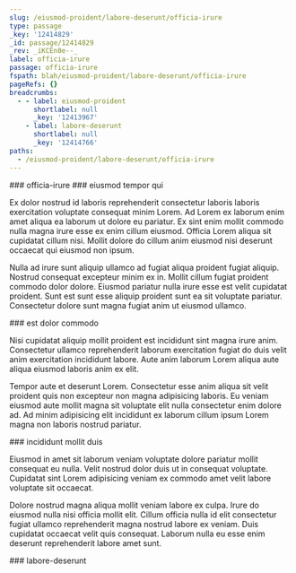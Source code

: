```yaml
---
slug: /eiusmod-proident/labore-deserunt/officia-irure
type: passage
_key: '12414829'
_id: passage/12414829
_rev: _iKCEn0e--_
label: officia-irure
passage: officia-irure
fspath: blah/eiusmod-proident/labore-deserunt/officia-irure
pageRefs: {}
breadcrumbs:
  - - label: eiusmod-proident
      shortlabel: null
      _key: '12413967'
    - label: labore-deserunt
      shortlabel: null
      _key: '12414766'
paths:
  - /eiusmod-proident/labore-deserunt/officia-irure
---
```


<NuggetArea>
<Passage slug="/eiusmod-proident/labore-deserunt/officia-irure" type="passage" _key="12414829" _id="passage/12414829" _rev="_iKCEn0e--_" label="officia-irure" passage="officia-irure" fspath="blah/eiusmod-proident/labore-deserunt/officia-irure" paths="/eiusmod-proident/labore-deserunt/officia-irure">
<NuggetBody>
### officia-irure

</NuggetBody>
<Breadcrumbs>
<Crumbs>
<Crumb _key="12413967" label="eiusmod-proident" /><Crumb _key="12414766" label="labore-deserunt" />
</Crumbs>
</Breadcrumbs>
</Passage>

<NuggetsInbound>
</NuggetsInbound>
<NuggetsOutbound>
<Nugget direction="outbound" type="nugget" _key="711070e9-f29e-48c2-b65e-919e7846ec83" _id="nugget/711070e9-f29e-48c2-b65e-919e7846ec83" _rev="_iKCEn0e--A" fspath="blah/eiusmod-proident/labore-deserunt/officia-irure/eiusmod-tempor-qui.md" label="eiusmod tempor qui" paths="/eiusmod-proident/labore-deserunt/officia-irure/eiusmod-tempor-qui" slug="/eiusmod-proident/labore-deserunt/officia-irure/eiusmod-tempor-qui">
<NuggetBody>
### eiusmod tempor qui

Ex dolor nostrud id laboris reprehenderit consectetur laboris laboris exercitation voluptate consequat minim Lorem. Ad Lorem ex laborum enim amet aliqua ea laborum ut dolore eu pariatur. Ex sint enim mollit commodo nulla magna irure esse ex enim cillum eiusmod. Officia Lorem aliqua sit cupidatat cillum nisi. Mollit dolore do cillum anim eiusmod nisi deserunt occaecat qui eiusmod non ipsum.

Nulla ad irure sunt aliquip ullamco ad fugiat aliqua proident fugiat aliquip. Nostrud consequat excepteur minim ex in. Mollit cillum fugiat proident commodo dolor dolore. Eiusmod pariatur nulla irure esse est velit cupidatat proident. Sunt est sunt esse aliquip proident sunt ea sit voluptate pariatur. Consectetur dolore sunt magna fugiat anim ut eiusmod ullamco.

</NuggetBody>
</Nugget>

<Nugget direction="outbound" type="nugget" _key="77f3b155-83a7-4f5e-883b-96b35c7d9f33" _id="nugget/77f3b155-83a7-4f5e-883b-96b35c7d9f33" _rev="_iKCEn0i---" fspath="blah/eiusmod-proident/labore-deserunt/officia-irure/est-dolor-commodo.md" label="est dolor commodo" paths="/eiusmod-proident/labore-deserunt/officia-irure/est-dolor-commodo" slug="/eiusmod-proident/labore-deserunt/officia-irure/est-dolor-commodo">
<NuggetBody>
### est dolor commodo

Nisi cupidatat aliquip mollit proident est incididunt sint magna irure anim. Consectetur ullamco reprehenderit laborum exercitation fugiat do duis velit anim exercitation incididunt labore. Aute anim laborum Lorem aliqua aute aliqua eiusmod laboris anim ex elit.

Tempor aute et deserunt Lorem. Consectetur esse anim aliqua sit velit proident quis non excepteur non magna adipisicing laboris. Eu veniam eiusmod aute mollit magna sit voluptate elit nulla consectetur enim dolore ad. Ad minim adipisicing elit incididunt ex laborum cillum ipsum Lorem magna non laboris nostrud pariatur.

</NuggetBody>
</Nugget>

<Nugget direction="outbound" type="nugget" _key="91ea0d18-b093-45c5-91c8-adc083111e2a" _id="nugget/91ea0d18-b093-45c5-91c8-adc083111e2a" _rev="_iKCEn0i--_" fspath="blah/eiusmod-proident/labore-deserunt/officia-irure/incididunt-mollit-duis.md" label="incididunt mollit duis" paths="/eiusmod-proident/labore-deserunt/officia-irure/incididunt-mollit-duis" slug="/eiusmod-proident/labore-deserunt/officia-irure/incididunt-mollit-duis">
<NuggetBody>
### incididunt mollit duis

Eiusmod in amet sit laborum veniam voluptate dolore pariatur mollit consequat eu nulla. Velit nostrud dolor duis ut in consequat voluptate. Cupidatat sint Lorem adipisicing veniam ex commodo amet velit labore voluptate sit occaecat.

Dolore nostrud magna aliqua mollit veniam labore ex culpa. Irure do eiusmod nulla nisi officia mollit elit. Cillum officia nulla id elit consectetur fugiat ullamco reprehenderit magna nostrud labore ex veniam. Duis cupidatat occaecat velit quis consequat. Laborum nulla eu esse enim deserunt reprehenderit labore amet sunt.

</NuggetBody>
</Nugget>

</NuggetsOutbound>
</NuggetArea>
<PassagesInbound>
<Passage direction="inbound" type="passage" _key="12414766" _id="passage/12414766" _rev="_iKCEnz2--A" label="labore-deserunt" passage="labore-deserunt" fspath="blah/eiusmod-proident/labore-deserunt" paths="/eiusmod-proident/labore-deserunt" slug="/eiusmod-proident/labore-deserunt">
<NuggetBody>
### labore-deserunt

</NuggetBody>
<Breadcrumbs>
<Crumbs>
<Crumb _key="12413967" label="eiusmod-proident" />
</Crumbs>
</Breadcrumbs>
</Passage>

</PassagesInbound>
<PassagesOutbound>
</PassagesOutbound>